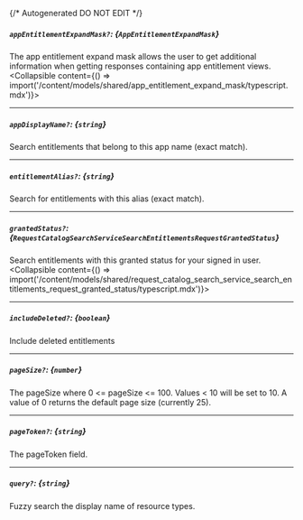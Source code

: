 {/* Autogenerated DO NOT EDIT  */}

##### `appEntitlementExpandMask?`: *{`AppEntitlementExpandMask`}*
The app entitlement expand mask allows the user to get additional information when getting responses containing app entitlement views.
<Collapsible content={() => import('/content/models/shared/app_entitlement_expand_mask/typescript.mdx')}>
</Collapsible>

---
##### `appDisplayName?`: *{`string`}*
Search entitlements that belong to this app name (exact match).

---
##### `entitlementAlias?`: *{`string`}*
Search for entitlements with this alias (exact match).

---
##### `grantedStatus?`: *{`RequestCatalogSearchServiceSearchEntitlementsRequestGrantedStatus`}*
Search entitlements with this granted status for your signed in user.
<Collapsible content={() => import('/content/models/shared/request_catalog_search_service_search_entitlements_request_granted_status/typescript.mdx')}>
</Collapsible>

---
##### `includeDeleted?`: *{`boolean`}*
Include deleted entitlements

---
##### `pageSize?`: *{`number`}*
The pageSize where 0 \<= pageSize \<= 100. Values \< 10 will be set to 10. A value of 0 returns the default page size (currently 25).

---
##### `pageToken?`: *{`string`}*
The pageToken field.

---
##### `query?`: *{`string`}*
Fuzzy search the display name of resource types.

